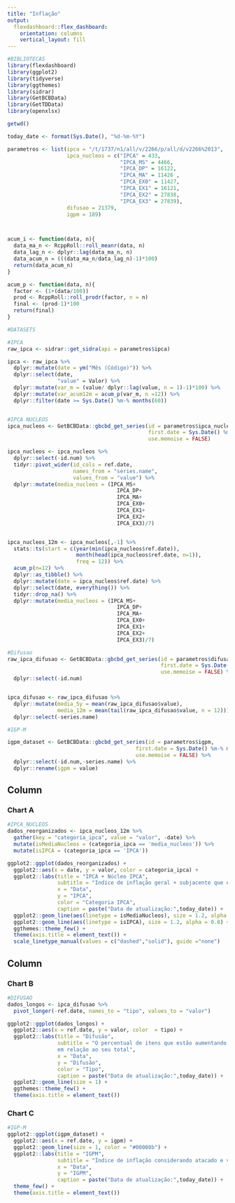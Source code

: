 ```yaml
---
title: "Inflação"
output: 
  flexdashboard::flex_dashboard:
    orientation: columns
    vertical_layout: fill
---
```


```r
#BIBLIOTECAS
library(flexdashboard)
library(ggplot2)
library(tidyverse)
library(ggthemes)
library(sidrar)
library(GetBCBData)
library(GetTDData)
library(openxlsx)

getwd()

today_date <- format(Sys.Date(), "%d-%m-%Y")

parametros <- list(ipca = "/t/1737/n1/all/v/2266/p/all/d/v2266%2013",
                   ipca_nucleos = c("IPCA" = 433,
                                    "IPCA_MS" = 4466,
                                    "IPCA_DP" = 16122,
                                    "IPCA_MA" = 11426 ,
                                    "IPCA_EX0" = 11427,
                                    "IPCA_EX1" = 16121,
                                    "IPCA_EX2" = 27838,
                                    "IPCA_EX3" = 27839),
                   difusao = 21379,
                   igpm = 189)



acum_i <- function(data, n){
  data_ma_n <- RcppRoll::roll_meanr(data, n)
  data_lag_n <- dplyr::lag(data_ma_n, n)
  data_acum_n = (((data_ma_n/data_lag_n)-1)*100)
  return(data_acum_n)
}

acum_p <- function(data, n){
  factor <- (1+(data/100))
  prod <- RcppRoll::roll_prodr(factor, n = n)
  final <- (prod-1)*100
  return(final)
}
```

```r
#DATASETS

#IPCA
raw_ipca <- sidrar::get_sidra(api = parametros$ipca)

ipca <- raw_ipca %>%
  dplyr::mutate(date = ym("Mês (Código)")) %>%
  dplyr::select(date,
                "value" = Valor) %>%
  dplyr::mutate(var_m = (value/ dplyr::lag(value, n = 1)-1)*100) %>%
  dplyr::mutate(var_acum12m = acum_p(var_m, n =12)) %>%
  dplyr::filter(date >= Sys.Date() %m-% months(60))


#IPCA NUCLEOS
ipca_nucleos <- GetBCBData::gbcbd_get_series(id = parametros$ipca_nucleos,
                                             first.date = Sys.Date() %m-% months(72),
                                             use.memoise = FALSE)

ipca_nucleos <- ipca_nucleos %>%
  dplyr::select(-id.num) %>%
  tidyr::pivot_wider(id_cols = ref.date,
                     names_from = "series.name",
                     values_from = "value") %>%
  dplyr::mutate(media_nucleos = (IPCA_MS+
                                   IPCA_DP+
                                   IPCA_MA+
                                   IPCA_EX0+
                                   IPCA_EX1+
                                   IPCA_EX2+
                                   IPCA_EX3)/7)


ipca_nucleos_12m <- ipca_nucleos[,-1] %>%
  stats::ts(start = c(year(min(ipca_nucleos$ref.date)),
                      month(head(ipca_nucleos$ref.date, n=1)),
                      freq = 12)) %>%
  acum_p(n=12) %>%
  dplyr::as_tibble() %>%
  dplyr::mutate(date = ipca_nucleos$ref.date) %>%
  dplyr::select(date, everything()) %>%
  tidyr::drop_na() %>%
  dplyr::mutate(media_nucleos = (IPCA_MS+
                                   IPCA_DP+
                                   IPCA_MA+
                                   IPCA_EX0+
                                   IPCA_EX1+
                                   IPCA_EX2+
                                   IPCA_EX3)/7)

#Difusao
raw_ipca_difusao <- GetBCBData::gbcbd_get_series(id = parametros$difusao,
                                                 first.date = Sys.Date() %m-% months(60),
                                                 use.memoise = FALSE) %>%
  dplyr::select(-id.num)


ipca_difusao <- raw_ipca_difusao %>%
  dplyr::mutate(media_5y = mean(raw_ipca_difusao$value),
                media_12m = mean(tail(raw_ipca_difusao$value, n = 12))) %>%
  dplyr::select(-series.name)

#IGP-M

igpm_dataset <- GetBCBData::gbcbd_get_series(id = parametros$igpm,
                                         first.date = Sys.Date() %m-% months(60),
                                         use.memoise = FALSE) %>%
  dplyr::select(-id.num,-series.name) %>%
  dplyr::rename(igpm = value)
```


Column {data-width=650}
-----------------------------------------------------------------------

### Chart A

```r
#IPCA_NUCLEOS
dados_reorganizados <- ipca_nucleos_12m %>%
  gather(key = "categoria_ipca", value = "valor", -date) %>%
  mutate(isMediaNucleos = (categoria_ipca == 'media_nucleos')) %>%
  mutate(isIPCA = (categoria_ipca == 'IPCA'))

ggplot2::ggplot(dados_reorganizados) + 
  ggplot2::aes(x = date, y = valor, color = categoria_ipca) +
  ggplot2::labs(title = "IPCA + Núcleo IPCA",
                subtitle = "Indíce de inflação geral + subjacente que exclui os itens voláteis",
                x = "Data", 
                y = "IPCA",
                color = "Categoria IPCA",
                caption = paste("Data de atualização:",today_date)) +
  ggplot2::geom_line(aes(linetype = isMediaNucleos), size = 1.2, alpha = 0.8) +
  ggplot2::geom_line(aes(linetype = isIPCA), size = 1.2, alpha = 0.8) +
  ggthemes::theme_few() +
  theme(axis.title = element_text()) +
  scale_linetype_manual(values = c("dashed","solid"), guide ="none")
```

Column {data-width=350}
-----------------------------------------------------------------------

### Chart B

```r
#DIFUSAO
dados_longos <- ipca_difusao %>%
  pivot_longer(-ref.date, names_to = "tipo", values_to = "valor")

ggplot2::ggplot(dados_longos) + 
  ggplot2::aes(x = ref.date, y = valor, color  = tipo) +
  ggplot2::labs(title = "Difusão",
                subtitle = "O percentual de itens que estão aumentando de preço 
                em relação ao seu total",
                x = "Data", 
                y = "Difusão",
                color = "Tipo",
                caption = paste("Data de atualização:",today_date)) +
  ggplot2::geom_line(size = 1) +
  ggthemes::theme_few() +
  theme(axis.title = element_text())

```

### Chart C

```r
#IGP-M
ggplot2::ggplot(igpm_dataset) + 
  ggplot2::aes(x = ref.date, y = igpm) +
  ggplot2::geom_line(size = 1, color = "#00008b") +
  ggplot2::labs(title = "IGPM",
                subtitle = "Índice de inflação considerando atacado e varejo",
                x = "Data",
                y = "IGPM",
                caption = paste("Data de atualização:",today_date)) +
  theme_few() +
  theme(axis.title = element_text())
```

